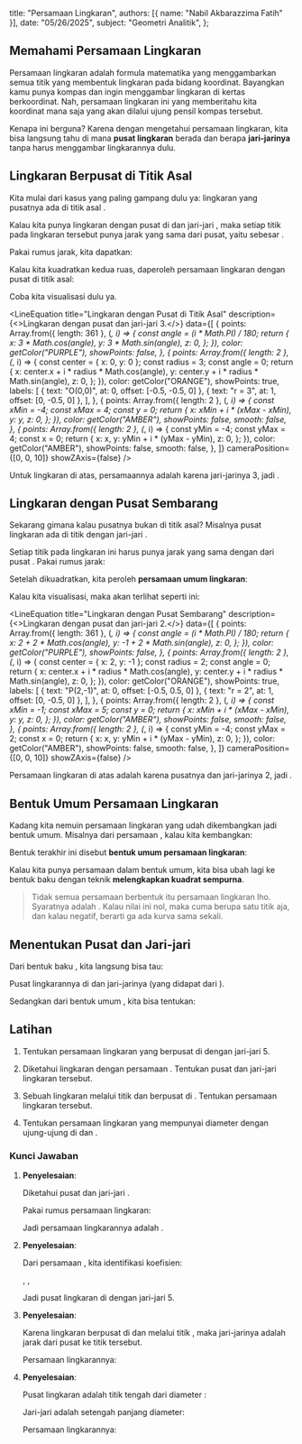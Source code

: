   title: "Persamaan Lingkaran",
  authors: [{ name: "Nabil Akbarazzima Fatih" }],
  date: "05/26/2025",
  subject: "Geometri Analitik",
};


## Memahami Persamaan Lingkaran

Persamaan lingkaran adalah formula matematika yang menggambarkan semua titik yang membentuk lingkaran pada bidang koordinat. Bayangkan kamu punya kompas dan ingin menggambar lingkaran di kertas berkoordinat. Nah, persamaan lingkaran ini yang memberitahu kita koordinat mana saja yang akan dilalui ujung pensil kompas tersebut.

Kenapa ini berguna? Karena dengan mengetahui persamaan lingkaran, kita bisa langsung tahu di mana **pusat lingkaran** berada dan berapa **jari-jarinya** tanpa harus menggambar lingkarannya dulu.

## Lingkaran Berpusat di Titik Asal

Kita mulai dari kasus yang paling gampang dulu ya: lingkaran yang pusatnya ada di titik asal <InlineMath math="O(0,0)" />. 

Kalau kita punya lingkaran dengan pusat di <InlineMath math="O(0,0)" /> dan jari-jari <InlineMath math="r" />, maka setiap titik <InlineMath math="(x,y)" /> pada lingkaran tersebut punya jarak yang sama dari pusat, yaitu sebesar <InlineMath math="r" />.

Pakai rumus jarak, kita dapatkan:

<BlockMath math="\sqrt{x^2 + y^2} = r" />

Kalau kita kuadratkan kedua ruas, daperoleh persamaan lingkaran dengan pusat di titik asal:

<BlockMath math="x^2 + y^2 = r^2" />

Coba kita visualisasi dulu ya.

<LineEquation
  title="Lingkaran dengan Pusat di Titik Asal"
  description={<>Lingkaran dengan pusat <InlineMath math="O(0,0)" /> dan jari-jari 3.</>}
  data={[
    {
      points: Array.from({ length: 361 }, (_, i) => {
        const angle = (i * Math.PI) / 180;
        return {
          x: 3 * Math.cos(angle),
          y: 3 * Math.sin(angle),
          z: 0,
        };
      }),
      color: getColor("PURPLE"),
      showPoints: false,
    },
    {
      points: Array.from({ length: 2 }, (_, i) => {
        const center = { x: 0, y: 0 };
        const radius = 3;
        const angle = 0;
        return {
          x: center.x + i * radius * Math.cos(angle),
          y: center.y + i * radius * Math.sin(angle),
          z: 0,
        };
      }),
      color: getColor("ORANGE"),
      showPoints: true,
      labels: [
        { text: "O(0,0)", at: 0, offset: [-0.5, -0.5, 0] },
        { text: "r = 3", at: 1, offset: [0, -0.5, 0] },
      ],
    },
    {
      points: Array.from({ length: 2 }, (_, i) => {
        const xMin = -4;
        const xMax = 4;
        const y = 0;
        return {
          x: xMin + i * (xMax - xMin),
          y: y,
          z: 0,
        };
      }),
      color: getColor("AMBER"),
      showPoints: false,
      smooth: false,
    },
    {
      points: Array.from({ length: 2 }, (_, i) => {
        const yMin = -4;
        const yMax = 4;
        const x = 0;
        return {
          x: x,
          y: yMin + i * (yMax - yMin),
          z: 0,
        };
      }),
      color: getColor("AMBER"),
      showPoints: false,
      smooth: false,
    },
  ]}
  cameraPosition={[0, 0, 10]}
  showZAxis={false}
/>

Untuk lingkaran di atas, persamaannya adalah <InlineMath math="x^2 + y^2 = 9" /> karena jari-jarinya 3, jadi <InlineMath math="r^2 = 3^2 = 9" />.

## Lingkaran dengan Pusat Sembarang

Sekarang gimana kalau pusatnya bukan di titik asal? Misalnya pusat lingkaran ada di titik <InlineMath math="P(a,b)" /> dengan jari-jari <InlineMath math="r" />.

Setiap titik <InlineMath math="(x,y)" /> pada lingkaran ini harus punya jarak yang sama dengan <InlineMath math="r" /> dari pusat <InlineMath math="P(a,b)" />. Pakai rumus jarak:

<BlockMath math="\sqrt{(x-a)^2 + (y-b)^2} = r" />

Setelah dikuadratkan, kita peroleh **persamaan umum lingkaran**:

<BlockMath math="(x-a)^2 + (y-b)^2 = r^2" />

Kalau kita visualisasi, maka akan terlihat seperti ini:

<LineEquation
  title="Lingkaran dengan Pusat Sembarang"
  description={<>Lingkaran dengan pusat <InlineMath math="P(2,-1)" /> dan jari-jari 2.</>}
  data={[
    {
      points: Array.from({ length: 361 }, (_, i) => {
        const angle = (i * Math.PI) / 180;
        return {
          x: 2 + 2 * Math.cos(angle),
          y: -1 + 2 * Math.sin(angle),
          z: 0,
        };
      }),
      color: getColor("PURPLE"),
      showPoints: false,
    },
    {
      points: Array.from({ length: 2 }, (_, i) => {
        const center = { x: 2, y: -1 };
        const radius = 2;
        const angle = 0;
        return {
          x: center.x + i * radius * Math.cos(angle),
          y: center.y + i * radius * Math.sin(angle),
          z: 0,
        };
      }),
      color: getColor("ORANGE"),
      showPoints: true,
      labels: [
        { text: "P(2,-1)", at: 0, offset: [-0.5, 0.5, 0] },
        { text: "r = 2", at: 1, offset: [0, -0.5, 0] },
      ],
    },
    {
      points: Array.from({ length: 2 }, (_, i) => {
        const xMin = -1;
        const xMax = 5;
        const y = 0;
        return {
          x: xMin + i * (xMax - xMin),
          y: y,
          z: 0,
        };
      }),
      color: getColor("AMBER"),
      showPoints: false,
      smooth: false,
    },
    {
      points: Array.from({ length: 2 }, (_, i) => {
        const yMin = -4;
        const yMax = 2;
        const x = 0;
        return {
          x: x,
          y: yMin + i * (yMax - yMin),
          z: 0,
        };
      }),
      color: getColor("AMBER"),
      showPoints: false,
      smooth: false,
    },
  ]}
  cameraPosition={[0, 0, 10]}
  showZAxis={false}
/>

Persamaan lingkaran di atas adalah <InlineMath math="(x-2)^2 + (y+1)^2 = 4" /> karena pusatnya <InlineMath math="P(2,-1)" /> dan jari-jarinya 2, jadi <InlineMath math="r^2 = 2^2 = 4" />.

## Bentuk Umum Persamaan Lingkaran

Kadang kita nemuin persamaan lingkaran yang udah dikembangkan jadi bentuk umum. Misalnya dari persamaan <InlineMath math="(x-1)^2 + (y-2)^2 = 9" />, kalau kita kembangkan:

<div className="flex flex-col gap-4">
  <BlockMath math="(x-1)^2 + (y-2)^2 = 9" />
  <BlockMath math="x^2 - 2x + 1 + y^2 - 4y + 4 = 9" />
  <BlockMath math="x^2 + y^2 - 2x - 4y + 5 = 9" />
  <BlockMath math="x^2 + y^2 - 2x - 4y - 4 = 0" />
</div>

Bentuk terakhir ini disebut **bentuk umum persamaan lingkaran**:

<BlockMath math="x^2 + y^2 + Dx + Ey + F = 0" />

Kalau kita punya persamaan dalam bentuk umum, kita bisa ubah lagi ke bentuk baku dengan teknik **melengkapkan kuadrat sempurna**.

> Tidak semua persamaan berbentuk <InlineMath math="x^2 + y^2 + Dx + Ey + F = 0" /> itu persamaan lingkaran lho. Syaratnya adalah <InlineMath math="D^2 + E^2 - 4F > 0" />. Kalau nilai ini nol, maka cuma berupa satu titik aja, dan kalau negatif, berarti ga ada kurva sama sekali.

## Menentukan Pusat dan Jari-jari

Dari bentuk baku <InlineMath math="(x-a)^2 + (y-b)^2 = r^2" />, kita langsung bisa tau:

Pusat lingkarannya di <InlineMath math="(a,b)" /> dan jari-jarinya <InlineMath math="r" /> (yang didapat dari <InlineMath math="r = \sqrt{r^2}" />).

Sedangkan dari bentuk umum <InlineMath math="x^2 + y^2 + Dx + Ey + F = 0" />, kita bisa tentukan:

<div className="flex flex-col gap-4">
  <BlockMath math="\text{Pusat lingkaran: } \left(-\frac{D}{2}, -\frac{E}{2}\right)" />
  <BlockMath math="\text{Jari-jari: } r = \frac{1}{2}\sqrt{D^2 + E^2 - 4F}" />
</div>

## Latihan

1. Tentukan persamaan lingkaran yang berpusat di <InlineMath math="(3,-2)" /> dengan jari-jari 5.

2. Diketahui lingkaran dengan persamaan <InlineMath math="x^2 + y^2 - 6x + 4y - 12 = 0" />. Tentukan pusat dan jari-jari lingkaran tersebut.

3. Sebuah lingkaran melalui titik <InlineMath math="(6,-8)" /> dan berpusat di <InlineMath math="O(0,0)" />. Tentukan persamaan lingkaran tersebut.

4. Tentukan persamaan lingkaran yang mempunyai diameter dengan ujung-ujung di <InlineMath math="A(1,3)" /> dan <InlineMath math="B(7,-1)" />.

### Kunci Jawaban

1. **Penyelesaian**: 

   Diketahui pusat <InlineMath math="(a,b) = (3,-2)" /> dan jari-jari <InlineMath math="r = 5" />.
   
   Pakai rumus persamaan lingkaran:
   
   <div className="flex flex-col gap-4">
     <BlockMath math="(x-a)^2 + (y-b)^2 = r^2" />
     <BlockMath math="(x-3)^2 + (y-(-2))^2 = 5^2" />
     <BlockMath math="(x-3)^2 + (y+2)^2 = 25" />
   </div>
   
   Jadi persamaan lingkarannya adalah <InlineMath math="(x-3)^2 + (y+2)^2 = 25" />.

2. **Penyelesaian**:

   Dari persamaan <InlineMath math="x^2 + y^2 - 6x + 4y - 12 = 0" />, kita identifikasi koefisien:
   
   <InlineMath math="D = -6" />, <InlineMath math="E = 4" />, <InlineMath math="F = -12" />
   
   <div className="flex flex-col gap-4">
     <BlockMath math="\text{Pusat: } \left(-\frac{D}{2}, -\frac{E}{2}\right) = \left(-\frac{(-6)}{2}, -\frac{4}{2}\right) = (3, -2)" />
     <BlockMath math="r = \frac{1}{2}\sqrt{D^2 + E^2 - 4F} = \frac{1}{2}\sqrt{(-6)^2 + 4^2 - 4(-12)}" />
     <BlockMath math="r = \frac{1}{2}\sqrt{36 + 16 + 48} = \frac{1}{2}\sqrt{100} = \frac{1}{2} \times 10 = 5" />
   </div>
   
   Jadi pusat lingkaran di <InlineMath math="(3,-2)" /> dengan jari-jari 5.

3. **Penyelesaian**:

   Karena lingkaran berpusat di <InlineMath math="O(0,0)" /> dan melalui titik <InlineMath math="(6,-8)" />, maka jari-jarinya adalah jarak dari pusat ke titik tersebut.
   
   <BlockMath math="r = \sqrt{(6-0)^2 + (-8-0)^2} = \sqrt{6^2 + (-8)^2} = \sqrt{36 + 64} = \sqrt{100} = 10" />
   
   Persamaan lingkarannya: <InlineMath math="x^2 + y^2 = r^2 = 10^2 = 100" />

4. **Penyelesaian**:

   Pusat lingkaran adalah titik tengah dari diameter <InlineMath math="AB" />:
   
   <BlockMath math="\text{Pusat} = \left(\frac{x_A + x_B}{2}, \frac{y_A + y_B}{2}\right) = \left(\frac{1+7}{2}, \frac{3+(-1)}{2}\right) = \left(\frac{8}{2}, \frac{2}{2}\right) = (4, 1)" />
   
   Jari-jari adalah setengah panjang diameter:
   
   <div className="flex flex-col gap-4">
     <BlockMath math="\text{Panjang } AB = \sqrt{(x_B-x_A)^2 + (y_B-y_A)^2} = \sqrt{(7-1)^2 + (-1-3)^2}" />
     <BlockMath math="= \sqrt{6^2 + (-4)^2} = \sqrt{36 + 16} = \sqrt{52} = \sqrt{4 \times 13} = 2\sqrt{13}" />
     <BlockMath math="r = \frac{\text{diameter}}{2} = \frac{2\sqrt{13}}{2} = \sqrt{13}" />
   </div>
   
   Persamaan lingkarannya: <InlineMath math="(x-4)^2 + (y-1)^2 = (\sqrt{13})^2 = 13" />